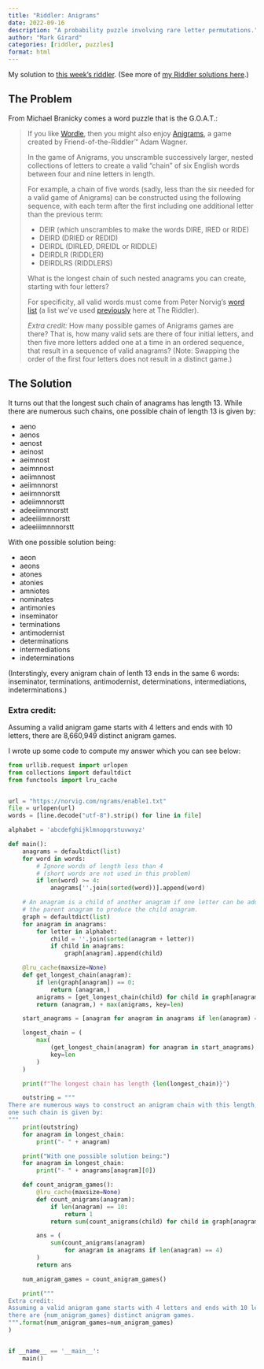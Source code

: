 ```yaml
---
title: "Riddler: Anigrams"
date: 2022-09-16
description: "A probability puzzle involving rare letter permutations."
author: "Mark Girard"
categories: [riddler, puzzles]
format: html
---
```



My solution to [this week's riddler](https://fivethirtyeight.com/features/can-you-build-the-biggest-anigram/). (See more of [my Riddler solutions here](/riddlers).)

## The Problem
From Michael Branicky comes a word puzzle that is the G.O.A.T.:

> If you like [Wordle](https://www.nytimes.com/games/wordle/index.html), then you might also enjoy [Anigrams](https://anigrams.us/), a game created by Friend-of-the-Riddler™ Adam Wagner.
>
>In the game of Anigrams, you unscramble successively larger, nested collections of letters to create a valid “chain” of six English words between four and nine letters in length.
>
>For example, a chain of five words (sadly, less than the six needed for a valid game of Anigrams) can be constructed using the following sequence, with each term after the first including one additional letter than the previous term:
>
>-   DEIR (which unscrambles to make the words DIRE, IRED or RIDE)
>-   DEIRD (DRIED or REDID)
>-   DEIRDL (DIRLED, DREIDL or RIDDLE)
>-   DEIRDLR (RIDDLER)
>-   DEIRDLRS (RIDDLERS)
>
>What is the longest chain of such nested anagrams you can create, starting with four letters?
>
>For specificity, all valid words must come from Peter Norvig’s [word list](https://norvig.com/ngrams/enable1.txt) (a list we’ve used [previously](https://fivethirtyeight.com/features/can-you-solve-the-vexing-vexillology/) here at The Riddler).
>
>_Extra credit:_ How many possible games of Anigrams games are there? That is, how many valid sets are there of four initial letters, and then five more letters added one at a time in an ordered sequence, that result in a sequence of valid anagrams? (Note: Swapping the order of the first four letters does not result in a distinct game.)

## The Solution
It turns out that the longest such chain of anagrams has length 13. While there are numerous such chains, one possible chain of length 13 is given by:

- aeno
- aenos
- aenost
- aeinost
- aeimnost
- aeimnnost
- aeiimnnost
- aeiimnnorst
- aeiimnnorstt
- adeiimnnorstt
- adeeiimnnorstt
- adeeiiimnnorstt
- adeeiiimnnnorstt

With one possible solution being:

- aeon
- aeons
- atones
- atonies
- amniotes
- nominates
- antimonies
- inseminator
- terminations
- antimodernist
- determinations
- intermediations
- indeterminations

(Interstingly, every anigram chain of lenth 13 ends in the same 6 words: inseminator, terminations, antimodernist, determinations, intermediations, indeterminations.)

### Extra credit:

Assuming a valid anigram game starts with 4 letters and ends with 10 letters, there are 8,660,949 distinct anigram games.

I wrote up some code to compute my answer which you can see below:

```python
from urllib.request import urlopen
from collections import defaultdict
from functools import lru_cache


url = "https://norvig.com/ngrams/enable1.txt"
file = urlopen(url)
words = [line.decode("utf-8").strip() for line in file]

alphabet = 'abcdefghijklmnopqrstuvwxyz'

def main():
    anagrams = defaultdict(list)
    for word in words:
        # Ignore words of length less than 4
        # (short words are not used in this problem)
        if len(word) >= 4:
            anagrams[''.join(sorted(word))].append(word)

    # An anagram is a child of another anagram if one letter can be added to
    # the parent anagram to produce the child anagram.
    graph = defaultdict(list)
    for anagram in anagrams:
        for letter in alphabet:
            child = ''.join(sorted(anagram + letter))
            if child in anagrams:
                graph[anagram].append(child)

    @lru_cache(maxsize=None)
    def get_longest_chain(anagram):
        if len(graph[anagram]) == 0:
            return (anagram,)
        anigrams = [get_longest_chain(child) for child in graph[anagram]]
        return (anagram,) + max(anigrams, key=len)

    start_anagrams = [anagram for anagram in anagrams if len(anagram) == 4]

    longest_chain = (
        max(
            (get_longest_chain(anagram) for anagram in start_anagrams),
            key=len
        )
    )

    print(f"The longest chain has length {len(longest_chain)}")

    outstring = """
There are numerous ways to construct an anigram chain with this length, but
one such chain is given by:
"""
    print(outstring)
    for anagram in longest_chain:
        print("- " + anagram)

    print("With one possible solution being:")
    for anagram in longest_chain:
        print("- " + anagrams[anagram][0])

    def count_anigram_games():
        @lru_cache(maxsize=None)
        def count_anigrams(anagram):
            if len(anagram) == 10:
                return 1
            return sum(count_anigrams(child) for child in graph[anagram])

        ans = (
            sum(count_anigrams(anagram)
                for anagram in anagrams if len(anagram) == 4)
        )
        return ans

    num_anigram_games = count_anigram_games()

    print("""
Extra credit:
Assuming a valid anigram game starts with 4 letters and ends with 10 letters:
there are {num_anigram_games} distinct anigram games.
""".format(num_anigram_games=num_anigram_games)
)


if __name__ == '__main__':
    main()
```